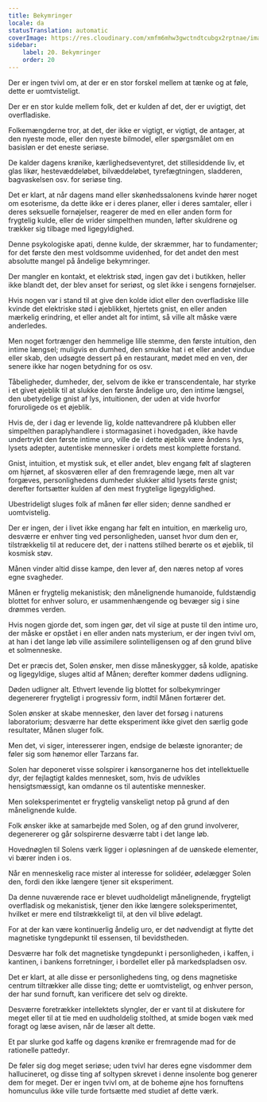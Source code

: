 ```yaml
---
title: Bekymringer
locale: da
statusTranslation: automatic
coverImage: https://res.cloudinary.com/xmfm6mhw3gwctndtcubgx2rptnae/image/upload/v1741354419/small_cover_la_gran_rebelion_28716e29d2.webp
sidebar:
    label: 20. Bekymringer
    order: 20
---
```

Der er ingen tvivl om, at der er en stor forskel mellem at tænke og at føle, dette er uomtvisteligt.

Der er en stor kulde mellem folk, det er kulden af det, der er uvigtigt, det overfladiske.

Folkemængderne tror, at det, der ikke er vigtigt, er vigtigt, de antager, at den nyeste mode, eller den nyeste bilmodel, eller spørgsmålet om en basisløn er det eneste seriøse.

De kalder dagens krønike, kærlighedseventyret, det stillesiddende liv, et glas likør, hestevæddeløbet, bilvæddeløbet, tyrefægtningen, sladderen, bagvaskelsen osv. for seriøse ting.

Det er klart, at når dagens mand eller skønhedssalonens kvinde hører noget om esoterisme, da dette ikke er i deres planer, eller i deres samtaler, eller i deres seksuelle fornøjelser, reagerer de med en eller anden form for frygtelig kulde, eller de vrider simpelthen munden, løfter skuldrene og trækker sig tilbage med ligegyldighed.

Denne psykologiske apati, denne kulde, der skræmmer, har to fundamenter; for det første den mest voldsomme uvidenhed, for det andet den mest absolutte mangel på åndelige bekymringer.

Der mangler en kontakt, et elektrisk stød, ingen gav det i butikken, heller ikke blandt det, der blev anset for seriøst, og slet ikke i sengens fornøjelser.

Hvis nogen var i stand til at give den kolde idiot eller den overfladiske lille kvinde det elektriske stød i øjeblikket, hjertets gnist, en eller anden mærkelig erindring, et eller andet alt for intimt, så ville alt måske være anderledes.

Men noget fortrænger den hemmelige lille stemme, den første intuition, den intime længsel; muligvis en dumhed, den smukke hat i et eller andet vindue eller skab, den udsøgte dessert på en restaurant, mødet med en ven, der senere ikke har nogen betydning for os osv.

Tåbeligheder, dumheder, der, selvom de ikke er transcendentale, har styrke i et givet øjeblik til at slukke den første åndelige uro, den intime længsel, den ubetydelige gnist af lys, intuitionen, der uden at vide hvorfor foruroligede os et øjeblik.

Hvis de, der i dag er levende lig, kolde nattevandrere på klubben eller simpelthen paraplyhandlere i stormagasinet i hovedgaden, ikke havde undertrykt den første intime uro, ville de i dette øjeblik være åndens lys, lysets adepter, autentiske mennesker i ordets mest komplette forstand.

Gnist, intuition, et mystisk suk, et eller andet, blev engang følt af slagteren om hjørnet, af skosværen eller af den fremragende læge, men alt var forgæves, personlighedens dumheder slukker altid lysets første gnist; derefter fortsætter kulden af den mest frygtelige ligegyldighed.

Ubestrideligt sluges folk af månen før eller siden; denne sandhed er uomtvistelig.

Der er ingen, der i livet ikke engang har følt en intuition, en mærkelig uro, desværre er enhver ting ved personligheden, uanset hvor dum den er, tilstrækkelig til at reducere det, der i nattens stilhed berørte os et øjeblik, til kosmisk støv.

Månen vinder altid disse kampe, den lever af, den næres netop af vores egne svagheder.

Månen er frygtelig mekanistisk; den månelignende humanoide, fuldstændig blottet for enhver soluro, er usammenhængende og bevæger sig i sine drømmes verden.

Hvis nogen gjorde det, som ingen gør, det vil sige at puste til den intime uro, der måske er opstået i en eller anden nats mysterium, er der ingen tvivl om, at han i det lange løb ville assimilere solintelligensen og af den grund blive et solmenneske.

Det er præcis det, Solen ønsker, men disse måneskygger, så kolde, apatiske og ligegyldige, sluges altid af Månen; derefter kommer dødens udligning.

Døden udligner alt. Ethvert levende lig blottet for solbekymringer degenererer frygteligt i progressiv form, indtil Månen fortærer det.

Solen ønsker at skabe mennesker, den laver det forsøg i naturens laboratorium; desværre har dette eksperiment ikke givet den særlig gode resultater, Månen sluger folk.

Men det, vi siger, interesserer ingen, endsige de belæste ignoranter; de føler sig som hønemor eller Tarzans far.

Solen har deponeret visse solspirer i kønsorganerne hos det intellektuelle dyr, der fejlagtigt kaldes mennesket, som, hvis de udvikles hensigtsmæssigt, kan omdanne os til autentiske mennesker.

Men soleksperimentet er frygtelig vanskeligt netop på grund af den månelignende kulde.

Folk ønsker ikke at samarbejde med Solen, og af den grund involverer, degenererer og går solspirerne desværre tabt i det lange løb.

Hovednøglen til Solens værk ligger i opløsningen af de uønskede elementer, vi bærer inden i os.

Når en menneskelig race mister al interesse for solidéer, ødelægger Solen den, fordi den ikke længere tjener sit eksperiment.

Da denne nuværende race er blevet uudholdeligt månelignende, frygteligt overfladisk og mekanistisk, tjener den ikke længere soleksperimentet, hvilket er mere end tilstrækkeligt til, at den vil blive ødelagt.

For at der kan være kontinuerlig åndelig uro, er det nødvendigt at flytte det magnetiske tyngdepunkt til essensen, til bevidstheden.

Desværre har folk det magnetiske tyngdepunkt i personligheden, i kaffen, i kantinen, i bankens forretninger, i bordellet eller på markedspladsen osv.

Det er klart, at alle disse er personlighedens ting, og dens magnetiske centrum tiltrækker alle disse ting; dette er uomtvisteligt, og enhver person, der har sund fornuft, kan verificere det selv og direkte.

Desværre foretrækker intellektets slyngler, der er vant til at diskutere for meget eller til at tie med en uudholdelig stolthed, at smide bogen væk med foragt og læse avisen, når de læser alt dette.

Et par slurke god kaffe og dagens krønike er fremragende mad for de rationelle pattedyr.

De føler sig dog meget seriøse; uden tvivl har deres egne visdommer dem hallucineret, og disse ting af soltypen skrevet i denne insolente bog generer dem for meget. Der er ingen tvivl om, at de boheme øjne hos fornuftens homunculus ikke ville turde fortsætte med studiet af dette værk.

